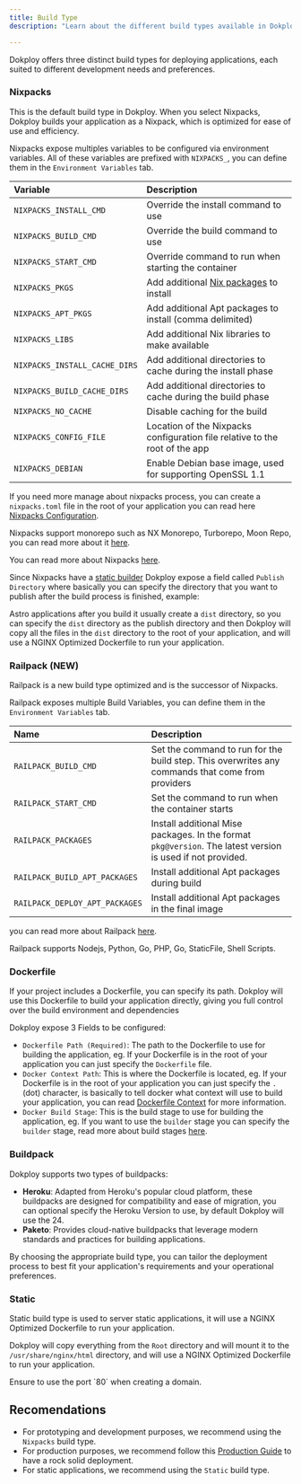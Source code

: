 ```yaml
---
title: Build Type
description: "Learn about the different build types available in Dokploy, including Nixpacks, Dockerfile, and Buildpack options."

---
```




Dokploy offers three distinct build types for deploying applications, each suited to different development needs and preferences.

### Nixpacks

This is the default build type in Dokploy. When you select Nixpacks, Dokploy builds your application as a Nixpack, which is optimized for ease of use and efficiency.

Nixpacks expose multiples variables to be configured via environment variables. All of these variables are prefixed with `NIXPACKS_`, you can define them in the `Environment Variables` tab.

| Variable                      | Description                                                                                  |
| :---------------------------- | :------------------------------------------------------------------------------------------- |
| `NIXPACKS_INSTALL_CMD`        | Override the install command to use                                                          |
| `NIXPACKS_BUILD_CMD`          | Override the build command to use                                                            |
| `NIXPACKS_START_CMD`          | Override command to run when starting the container                                          |
| `NIXPACKS_PKGS`               | Add additional [Nix packages](https://search.nixos.org/packages?channel=unstable) to install |
| `NIXPACKS_APT_PKGS`           | Add additional Apt packages to install (comma delimited)                                     |
| `NIXPACKS_LIBS`               | Add additional Nix libraries to make available                                               |
| `NIXPACKS_INSTALL_CACHE_DIRS` | Add additional directories to cache during the install phase                                 |
| `NIXPACKS_BUILD_CACHE_DIRS`   | Add additional directories to cache during the build phase                                   |
| `NIXPACKS_NO_CACHE`           | Disable caching for the build                                                                |
| `NIXPACKS_CONFIG_FILE`        | Location of the Nixpacks configuration file relative to the root of the app                  |
| `NIXPACKS_DEBIAN`             | Enable Debian base image, used for supporting OpenSSL 1.1                                    |

If you need more manage about nixpacks process, you can create a `nixpacks.toml` file in the root of your application you can read here [Nixpacks Configuration](https://nixpacks.com/docs/configuration/file).

Nixpacks support monorepo such as NX Monorepo, Turborepo, Moon Repo, you can read more about it [here](https://nixpacks.com/docs/providers/node#build).

You can read more about Nixpacks [here](https://nixpacks.com/).

Since Nixpacks have a [static builder](https://nixpacks.com/docs/providers/staticfile) Dokploy expose a field called `Publish Directory`  where basically you can specify
the directory that you want to publish after the build process is finished, example:

Astro applications after you build it usually create a `dist` directory, so you can specify the `dist` directory as the publish directory and then Dokploy will
copy all the files in the `dist` directory to the root of your application, and will use a NGINX Optimized Dockerfile to run your application.


### Railpack (NEW)

Railpack is a new build type optimized and is the successor of Nixpacks.

Railpack exposes multiple Build Variables, you can define them in the `Environment Variables` tab.

| Name                  | Description                                                                                                |
| :-------------------- | :--------------------------------------------------------------------------------------------------------- |
| `RAILPACK_BUILD_CMD`           | Set the command to run for the build step. This overwrites any commands that come from providers           |
| `RAILPACK_START_CMD`           | Set the command to run when the container starts                                                           |
| `RAILPACK_PACKAGES`            | Install additional Mise packages. In the format `pkg@version`. The latest version is used if not provided. |
| `RAILPACK_BUILD_APT_PACKAGES`  | Install additional Apt packages during build                                                               |
| `RAILPACK_DEPLOY_APT_PACKAGES` | Install additional Apt packages in the final image                                                         |

you can read more about Railpack [here](https://railpack.com/config/environment-variables).

Railpack supports Nodejs, Python, Go, PHP, Go, StaticFile, Shell Scripts.

### Dockerfile

If your project includes a Dockerfile, you can specify its path. Dokploy will use this Dockerfile to build your application directly, giving you full control over the build environment and dependencies

Dokploy expose 3 Fields to be configured:

- `Dockerfile Path (Required)`: The path to the Dockerfile to use for building the application, eg. If your Dockerfile is in the root of your application you can just specify the `Dockerfile` file.
- `Docker Context Path`: This is where the Dockerfile is located, eg. If your Dockerfile is in the root of your application you can just specify the `.` (dot) character, is basically to tell docker what context will use to build your application, you can read [Dockerfile Context](https://docs.docker.com/build/concepts/context/) for more information.
- `Docker Build Stage`: This is the build stage to use for building the application, eg. If you want to use the `builder` stage you can specify the `builder` stage, read more about build stages [here](https://docs.docker.com/build/building/multi-stage/).



### Buildpack

Dokploy supports two types of buildpacks:

- **Heroku**: Adapted from Heroku's popular cloud platform, these buildpacks are designed for compatibility and ease of migration, you can optional specify the Heroku Version to use, by default Dokploy will use the 24.
- **Paketo**: Provides cloud-native buildpacks that leverage modern standards and practices for building applications.

By choosing the appropriate build type, you can tailor the deployment process to best fit your application's requirements and your operational preferences.


### Static

Static build type is used to server static applications, it will use a NGINX Optimized Dockerfile to run your application.

Dokploy will copy everything from the `Root` directory and will mount it to the `/usr/share/nginx/html` directory, and will use a NGINX Optimized Dockerfile to run your application.

<Callout type="info">
Ensure to use the port `80` when creating a domain.
</Callout>

## Recomendations 

- For prototyping and development purposes, we recommend using the `Nixpacks` build type.
- For production purposes, we recommend follow this [Production Guide](/docs/core/applications/going-production) to have a rock solid deployment.
- For static applications, we recommend using the `Static` build type.
